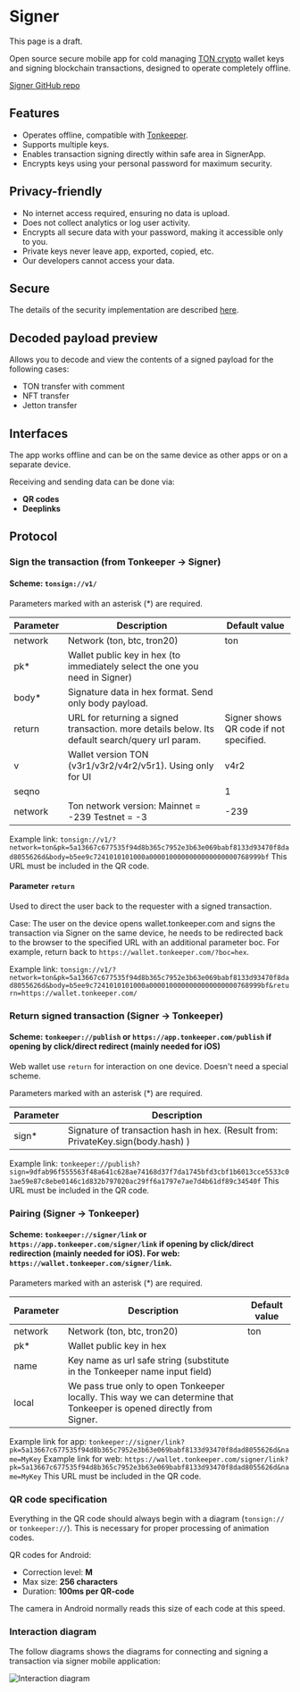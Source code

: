 
# Signer

<Callout type="warning" emoji="🚨">
  This page is a draft.
</Callout>

Open source secure mobile app for cold managing [TON crypto](https://ton.org/) wallet keys and signing blockchain transactions, designed to operate completely offline.

[Signer GitHub repo](https://github.com/tonkeeper/android/tree/main/apps/signer)

## Features

- Operates offline, compatible with [Tonkeeper](https://tonkeeper.com/).
- Supports multiple keys.
- Enables transaction signing directly within safe area in SignerApp.
- Encrypts keys using your personal password for maximum security.

## Privacy-friendly

- No internet access required, ensuring no data is upload.
- Does not collect analytics or log user activity.
- Encrypts all secure data with your password, making it accessible only to you.
- Private keys never leave app, exported, copied, etc.
- Our developers cannot access your data.

## Secure

The details of the security implementation are described [here](https://github.com/tonkeeper/android/tree/main/apps/signer#security). 

## Decoded payload preview

Allows you to decode and view the contents of a signed payload for the following cases:

- TON transfer with comment
- NFT transfer
- Jetton transfer

## Interfaces

The app works offline and can be on the same device as other apps or on a separate device.

Receiving and sending data can be done via:

- **QR codes**
- **Deeplinks**

## Protocol

### Sign the transaction (from Tonkeeper → Signer)

#### Scheme: `tonsign://v1/`

Parameters marked with an asterisk (*) are required.

| Parameter | Description                                                                                     | Default value                          |
|-----------|-------------------------------------------------------------------------------------------------|----------------------------------------|
| network   | Network (ton, btc, tron20)                                                                      | ton                                    | 
| pk*       | Wallet public key in hex (to immediately select the one you need in Signer)                     |                                        | 
| body*     | Signature data in hex format. Send only body payload.                                           |                                        | 
| return    | URL for returning a signed transaction. more details below. Its default search/query url param. | Signer shows QR code if not specified. | 
| v         | Wallet version TON (v3r1/v3r2/v4r2/v5r1). Using only for UI                                     | v4r2                                   |  
| seqno     |                                                                                                 | 1                                      |
| network   | Ton network version: Mainnet = -239 Testnet = -3                                                | -239                                   |

Example link: `tonsign://v1/?network=ton&pk=5a13667c677535f94d8b365c7952e3b63e069babf8133d93470f8dad8055626d&body=b5ee9c7241010101000a0000100000000000000000768999bf`
This URL must be included in the QR code.

#### Parameter `return` 

Used to direct the user back to the requester with a signed transaction.

Case: The user on the device opens wallet.tonkeeper.com and signs the transaction via Signer on the same device, he needs to be redirected back to the browser to the specified URL with an additional parameter boc. For example, return back to `https://wallet.tonkeeper.com/?boc=hex`.

Example link: `tonsign://v1/?network=ton&pk=5a13667c677535f94d8b365c7952e3b63e069babf8133d93470f8dad8055626d&body=b5ee9c7241010101000a0000100000000000000000768999bf&return=https://wallet.tonkeeper.com/`

### Return signed transaction (Signer → Tonkeeper)

#### Scheme: `tonkeeper://publish` or `https://app.tonkeeper.com/publish` if opening by click/direct redirect (mainly needed for iOS)

Web wallet use `return` for interaction on one device. Doesn't need a special scheme.

Parameters marked with an asterisk (*) are required.

| Parameter | Description                                                                                     |
|-----------|-------------------------------------------------------------------------------------------------|
| sign*     | Signature of transaction hash in hex. (Result from: PrivateKey.sign(body.hash) )                |

Example link: `tonkeeper://publish?sign=9dfab96f555563f48a641c628ae74168d37f7da1745bfd3cbf1b6013cce5533c03ae59e87c8ebe0146c1d832b797020ac29ff6a1797e7ae7d4b61df89c34540f`
This URL must be included in the QR code.

### Pairing (Signer → Tonkeeper)

#### Scheme: `tonkeeper://signer/link` or `https://app.tonkeeper.com/signer/link` if opening by click/direct redirection (mainly needed for iOS). For web: `https://wallet.tonkeeper.com/signer/link`.

Parameters marked with an asterisk (*) are required.

| Parameter | Description                                                                                                           | Default value |
|-----------|-----------------------------------------------------------------------------------------------------------------------|---------------|
| network   | Network (ton, btc, tron20)                                                                                            | ton           | 
| pk*       | Wallet public key in hex                                                                                              |               | 
| name      | Key name as url safe string (substitute in the Tonkeeper name input field)                                            |               | 
| local     | We pass true only to open Tonkeeper locally. This way we can determine that Tonkeeper is opened directly from Signer. |               |

Example link for app: `tonkeeper://signer/link?pk=5a13667c677535f94d8b365c7952e3b63e069babf8133d93470f8dad8055626d&name=MyKey`
Example link for web: `https://wallet.tonkeeper.com/signer/link?pk=5a13667c677535f94d8b365c7952e3b63e069babf8133d93470f8dad8055626d&name=MyKey`
This URL must be included in the QR code.

### QR code specification

Everything in the QR code should always begin with a diagram (`tonsign://` or `tonkeeper://`). This is necessary for proper processing of animation codes.

QR codes for Android:

- Correction level: **M**
- Max size: **256 characters**
- Duration: **100ms per QR-code**

The camera in Android normally reads this size of each code at this speed.

### Interaction diagram

The follow diagrams shows the diagrams for connecting and signing a transaction via signer mobile application:

![Interaction diagram](https://www.plantuml.com/plantuml/png/pLGnZjim4EprYeNhv0CkWiDToZHnpaZZmWovbWbHIuLBHTyFAAo84BOOo8slSM5gPcU6EtpXg48SUzSqRV3Z05yH1sUfW_HZgMsQ8sE0pr_WtLE7E63Omn2G6SxpTvDo3YDSWk-1RKiOpl1hZD4JD0AvmRT865J4PGWOcLeYVinqU_034kHFvd_dyoFdKqQ7EYvYM0T4oig5f_peaxZO_UDY9yhpZ8mj9MSnCDbuXPyp-9kbxe0yU68KWj9szb672k36eZ8cX-tyTEzUjAUB3VrwyAp-e90q3P9PRltx0TwymUBI2_iFPPLeTQ9DLazKpKcSyjLF6MyMWdjUMIkIYIKW6LaDO521iwwdH9qBbifIBzXk6QB802EPdFdQK1qmvHw38hvWW5V_zlyI9Y4PKkxdYLB2xt9smDyZSgoKT3FLtJABRHMjfxKkIq9fO6KJqt4AeRQa5PKRwbn1btczEgyxVLMMzlET5fTLbbBQyq4NHUITA3c7ofvK-hsLiTm2UGGUfoktedmVwiZdxsr5v8RNjSwm-l1k8jc-_oz8PkpTNm00)